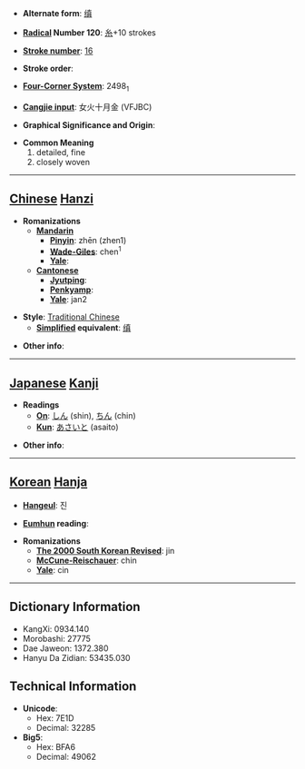 * '''Alternate form''': [[缜]]

* '''[[Wiktionary:Chinese radical index| Radical]] Number 120''': [[Wiktionary:Chinese radical index 糸|糸]]+10 strokes

* '''[[Wiktionary:Chinese total strokes index|Stroke number]]''': [[Wiktionary:Chinese total strokes index 16|16]]

* '''Stroke order''': 

* '''[[Wiktionary:Chinese four corner index|Four-Corner System]]''': 2498<sub>1</sub>

* '''[[Wiktionary:Chinese Cangjie index|Cangjie input]]''': 女火十月金 (VFJBC)

* '''Graphical Significance and Origin''': 

* '''Common Meaning'''
*#detailed, fine
*# closely woven


----

== [[Chinese]] [[Hanzi]] ==

* '''Romanizations'''
** '''[[Mandarin]]'''
*** '''[[Pinyin]]''': zhēn (zhen1)
*** '''[[Wade-Giles]]''': chen<sup>1</sup>
*** '''[[Yale]]''': 
** '''[[Cantonese]]'''
*** '''[[Jyutping]]''':
*** '''[[Penkyamp]]''': 
*** '''[[Yale]]''': jan2

* '''Style''': [[Traditional Chinese]] 
** '''[[Simplified Chinese|Simplified]] equivalent''': [[缜]]

* '''Other info''': 

----

== [[Japanese]] [[Kanji]] ==

* '''Readings'''
** '''[[On]]''': [[しん]] (shin), [[ちん]] (chin)
** '''[[Kun]]''': [[あさいと]] (asaito)

* '''Other info''':  

----

== [[Korean]] [[Hanja]] ==

* '''[[Hangeul]]''': 진

* '''[[Eumhun]] reading''': 

* '''Romanizations'''
** '''[[The 2000 South Korean Revised Romanization|The 2000 South Korean Revised]]''': jin
** '''[[McCune-Reischauer]]''': chin
** '''[[Yale]]''': cin

----

== Dictionary Information ==

* KangXi: 0934.140
* Morobashi: 27775
* Dae Jaweon: 1372.380
* Hanyu Da Zidian: 53435.030

== Technical Information ==

* '''Unicode''':
** Hex: 7E1D
** Decimal: 32285
* '''Big5''':
** Hex: BFA6
** Decimal: 49062